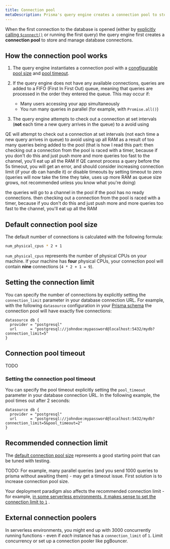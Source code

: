 ```yaml
---
title: Connection pool
metaDescription: Prisma's query engine creates a connection pool to store and manage database connections.
---
```


<TopBlock>

When the first connection to the database is opened (either by [explicitly calling `$connect()`](connection-management#connect) or running the first query) the query engine first creates a **connection pool** to store and manage database connections.

</TopBlock>

## How the connection pool works

1. The query engine instantiates a connection pool with a [congfigurable pool size]() and [pool timeout]().
1. If the query engine does not have any available connections, queries are added to a FIFO (First In First Out) queue, meaning that queries are processed in the order they entered the queue. This may occur if:

    * Many users accessing your app simultaneously
    * You run many queries in parallel (for example, with `Promise.all()`)

1. The query engine attempts to check out a connection at set intervals (**not** each time a new query arrives in the queue) to a avoid using 

QE will attempt to check out a connection at set intervals (not each time a new query arrives in queue) to avoid using up all RAM as a result of too many queries being added to the pool (that is how I read this part: then checking out a connection from the pool is raced with a timer, because if you don't do this and just push more and more queries too fast to the channel, you'll eat up all the RAM
If QE cannot process a query before the 5s timeout, you will get an error, and should consider increasing connection limit (if your db can handle it) or disable timeouts by setting timeout to zero (queries will now take the time they take, uses up more RAM as queue size grows, not recommended unless you know what you're doing)

the queries will go to a channel in the pool if the pool has no ready connections. then checking out a connection from the pool is raced with a timer, because if you don't do this and just push more and more queries too fast to the channel, you'll eat up all the RAM


## Default connection pool size

The default number of connections is calculated with the following formula:

```bash
num_physical_cpus * 2 + 1
```

`num_physical_cpus` represents the number of physical CPUs on your machine. If your machine has **four** physical CPUs, your connection pool will contain **nine** connections (`4 * 2 + 1 = 9`).

## Setting the connection limit

You can specify the number of connections by explicitly setting the `connection_limit` parameter in your database connection URL. For example, with the following `datasource` configuration in your [Prisma schema](../../prisma-schema) the connection pool will have exactly five connections:

```prisma
datasource db {
  provider = "postgresql"
  url      = "postgresql://johndoe:mypassword@localhost:5432/mydb?connection_limit=5"
}
```

## Connection pool timeout

TODO

### Setting the connection pool timeout

You can specify the pool timeout explicitly setting the `pool_timeout` parameter in your database connection URL. In the following example, the pool times out after 2 seconds:

```prisma
datasource db {
  provider = "postgresql"
  url      = "postgresql://johndoe:mypassword@localhost:5432/mydb?connection_limit=5&pool_timeout=2"
}
```

## Recommended connection limit

The [default connection pool size](#default-connection-pool-size) represents a good starting point that can be tuned with testing.

TODO: For example, many parallel queries (and you send 1000 queries to prisma without awaiting them) - may get a timeout issue. First solution is to increase connection pool size.

Your deployment paradigm also affects the recommended connection limit - for example, [in some serverless environments, it makes sense to set the connection limit to `1`]() <span class="guide"></span>.

## External connection poolers

In serverless environments, you might end up with 3000 concurrently running functions - even if _each_ instance has a `connection_limit` of `1`. Limit concurrency or set up a connection pooler like pgBouncer.
